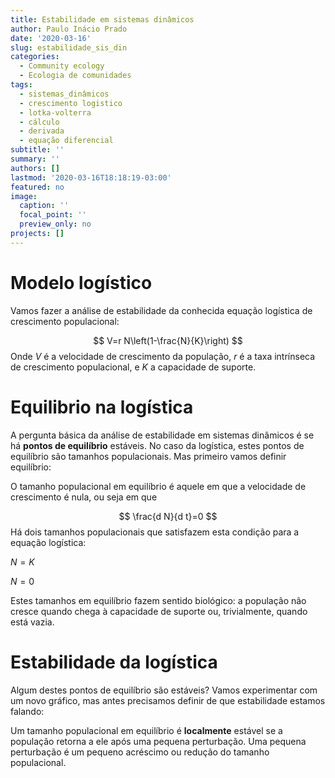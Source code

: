 ```yaml
---
title: Estabilidade em sistemas dinâmicos
author: Paulo Inácio Prado
date: '2020-03-16'
slug: estabilidade_sis_din
categories:
  - Community ecology
  - Ecologia de comunidades
tags:
  - sistemas_dinâmicos
  - crescimento logistico
  - lotka-volterra
  - cálculo
  - derivada
  - equação diferencial
subtitle: ''
summary: ''
authors: []
lastmod: '2020-03-16T18:18:19-03:00'
featured: no
image:
  caption: ''
  focal_point: ''
  preview_only: no
projects: []
---
```

# Modelo logístico

Vamos fazer a análise de estabilidade da conhecida equação logística de crescimento populacional:

$$
V=r N\left(1-\frac{N}{K}\right)
$$
Onde $V$ é a velocidade de crescimento da população, $r$ é a taxa intrínseca de crescimento populacional, e $K$ a capacidade de suporte.

# Equilibrio na logística

A pergunta básica da análise de estabilidade em sistemas dinâmicos é se há **pontos de equilíbrio** estáveis. No caso da logística, estes pontos de equilíbrio são tamanhos populacionais. Mas primeiro vamos definir equilíbrio:

O tamanho populacional em equilíbrio é aquele em que a velocidade de crescimento é nula, ou seja em que

$$
\frac{d N}{d t}=0
$$
Há dois tamanhos populacionais que satisfazem esta condição para a equação logística:

$N = K$

$N = 0$

Estes tamanhos em equilíbrio fazem sentido biológico: a população não cresce quando chega à capacidade de suporte ou, trivialmente, quando está vazia.

# Estabilidade da logística

Algum destes pontos de equilíbrio são estáveis? Vamos experimentar com um novo gráfico, mas antes precisamos definir de que estabilidade estamos falando:

Um tamanho populacional em equilíbrio é **localmente** estável se a população retorna a ele após uma pequena perturbação. Uma pequena perturbação é um pequeno acréscimo ou redução do tamanho populacional. 

